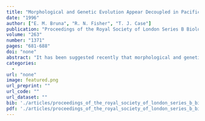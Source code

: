 ```yaml
---
title: "Morphological and Genetic Evolution Appear Decoupled in Pacific Skinks (Squamata: Scincidae: Emoia)"
date: "1996"
author: ["E. M. Bruna", "R. N. Fisher", "T. J. Case"]
publication: "Proceedings of the Royal Society of London Series B Biological Sciences"
volume: "263"
number: "1371"
pages: "681-688"
doi: "none"
abstract: "It has been suggested recently that morphological and genetic evolution may be decoupled in skinks, resulting in morphological similarity between species despite extensive genetic divergence. Emoia cyanura and Emoia impar, recognized recently as cryptic species of skinks sympatric throughout much of the Pacific, are here each shown to be composed of several genetically distinct (on the basis of mitochondrial DNA sequences) but morphologically similar lineages. Furthermore, similarly coloured polymorphic individuals are found in both species, and these individuals have the same mtDNA haplotypes as their sympatric conspecifics. Although the morphological similarity of cryptic species is usually attributed to recent speciation, this is ruled out in the case of E. cyanura and E. impar, as both species are more closely related genetically to other currently recognized species than they are to each other. We suggest a genetic review of current Pacific skink systematics, given the possibility that morphologically indistinguishable populations may in fact represent cryptic species."
categories: 
  - 
url: "none"
image: featured.png
url_preprint: ""
url_code: ""
url_dataset: ""
bib: './articles/proceedings_of_the_royal_society_of_london_series_b_biological_sciences_1996_42/cite.bib'
pdf: './articles/proceedings_of_the_royal_society_of_london_series_b_biological_sciences_1996_42/Bruna_et_al_1996.pdf'
---
```

